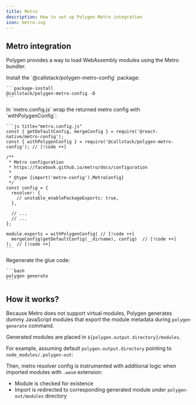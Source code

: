 ```yaml
---
title: Metro
description: How to set up Polygen Metro integration
icon: metro.svg
---
```



## Metro integration

Polygen provides a way to load WebAssembly modules using the Metro bundler.

<Steps>
  <Step>
    Install the `@callstack/polygen-metro-config` package:

    ```package-install
    @callstack/polygen-metro-config -D
    ```
  </Step>

  <Step>
    In `metro.config.js` wrap the returned metro config with `withPolygenConfig`:

    ```js title="metro.config.js"
    const { getDefaultConfig, mergeConfig } = require('@react-native/metro-config');
    const { withPolygenConfig } = require('@callstack/polygen-metro-config'); // [!code ++]

    /**
     * Metro configuration
     * https://facebook.github.io/metro/docs/configuration
     *
     * @type {import('metro-config').MetroConfig}
     */
    const config = {
      resolver: {
        // unstable_enablePackageExports: true,
      },

      // ...
      // ...
    };

    module.exports = withPolygenConfig( // [!code ++]
      mergeConfig(getDefaultConfig(__dirname), config)  // [!code ++]
    );  // [!code ++]
    ```
  </Step>

  <Step>
    Regenerate the glue code:

    ```bash
    polygen generate
    ```
  </Step>
</Steps>


## How it works?

Because Metro does not support virtual modules, Polygen generates dummy JavaScript modules that export
the module metadata during `polygen generate` command.

Generated modules are placed in `${polygen.output.directory}/modules`.

For example, assuming default `polygen.output.directory` pointing to `node_modules/.polygen-out`:

<Files>
  <Folder name="node_modules" defaultOpen>
    <Folder name=".polygen-out" defaultOpen>
      <Folder name="@host" />
      <Folder name="modules" className={cn("text-green-600")} />
      <File name="polygen-output.json" />
    </Folder>
  </Folder>
</Files>

Then, metro resolver config is instrumented with additional logic when imported modules with `.wasm` extension:

 - Module is checked for existence
 - Import is redirected to corresponding generated module under `polygen-out/modules` directory

